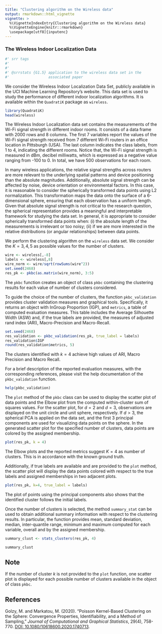 ```yaml
---
title: "Clustering algorithm on the Wireless data"
output: rmarkdown::html_vignette
vignette: >
  %\VignetteIndexEntry{Clustering algorithm on the Wireless data}
  %\VignetteEngine{knitr::rmarkdown}
  \usepackage[utf8]{inputenc}
---
```


### The Wireless Indoor Localization Data

```r
#' srr tags
#' 
#' 
#' @srrstats {G1.5} application to the wireless data set in the 
#'                  associated paper
```

We consider the Wireless Indoor Localization Data Set, publicly available in the UCI Machine Learning Repository’s website. This data set is used to study the performance of different indoor localization algorithms. It is available within the `QuadratiK` package as `wireless`.

```r
library(QuadratiK)
head(wireless)
```

The Wireless Indoor Localization data set contains the measurements of the Wi-Fi signal strength in different indoor rooms. It consists of a data frame with 2000 rows and 8 columns. The first 7 variables report the values of the Wi-Fi signal strength received from 7 different Wi-Fi routers in an office location in Pittsburgh (USA). The last column indicates the class labels, from 1 to 4, indicating the different rooms. Notice that, the Wi-Fi signal strength is measured in dBm, decibel milliwatts, which is expressed as a negative value ranging from -100 to 0. In total, we have 500 observations for each room.

In many wireless applications, the relative signal strengths across routers are more relevant to the underlying spatial patterns and device positioning than the absolute magnitudes. Additionally, absolute signal strength can be affected by noise, device orientation or environmental factors. In this case, it is reasonable to consider the spherically transformed data points using L2 normalization. This transformation maps the data onto the surface of a 6-dimensional sphere, ensuring that each observation has a uniform length.
Given that absolute signal strength is not critical to the research question, the spherical representation provides a meaningful and interpretable framework for studying the data set. 
In general, it is appropriate to consider spherically transformed data points when: (i) the absolute length of the measurements is irrelevant or too noisy; (ii) if we are more interested in the relative distributions (or angular relationships) between data points.

We perform the clustering algorithm on the `wireless` data set. We consider the $K= 3, 4, 5$ as possible values for the number of clusters.

```r
wire <- wireless[,-8]
labels <- wireless[,8]
wire_norm <- wire/sqrt(rowSums(wire^2))
set.seed(2468)
res_pk <- pkbc(as.matrix(wire_norm), 3:5)
```
The `pkbc` function creates an object of class `pkbc` containing the clustering results for each value of number of clusters considered. 

To guide the choice of the number of clusters, the function `pkbc_validation` provides cluster validation measures and graphical tools. Specifically, it returns an object with InGroup Proportion (IGP), and `metrics`, a table of computed evaluation measures. This table includes the Average Silhouette Width (ASW) and, if the true labels are provided, the measures of adjusted rand index (ARI), Macro-Precision and Macro-Recall.

```r
set.seed(2468)
res_validation <- pkbc_validation(res_pk, true_label = labels)
res_validation$IGP
round(res_validation$metrics, 5)
```

The clusters identified with $k=4$ achieve high values of ARI, Macro Precision and Macro Recall.

For a brief description of the reported evaluation measures, with the corresponding references, please visit the help documentation of the `pkbc_validation` function.
```r
help(pkbc_validation)
```

The `plot` method of the `pkbc` class can be used to display the scatter plot of data points and the Elbow plot from the computed within-cluster sum of squares values. For the scatter plot, for $d=2$ and $d=3$, observations are displayed on the unit circle and unit sphere, respectively. If $d>3$, the spherical PCA is applied on the data set, and the first 3 principal components are used for visualizing data points on the sphere. In the generated scatter plot for the specified number of clusters, data points are colored by the assigned membership.

```r
plot(res_pk, k = 4)
```

The Elbow plots and the reported metrics suggest $K=4$ as number of clusters. This is in accordance with the known ground truth.

Additionally, if true labels are available and are provided to the ``plot`` method, the scatter plot will display the data points colored with respect to the true labels and assigned memberships in two adjacent plots.   

```r
plot(res_pk, k=4, true_label = labels)
```

The plot of points using the principal components also shows that the identified cluster follows the initial labels.

Once the number of clusters is selected, the method `summary_stat` can be used to obtain additional summary information with respect to the clustering results. In particular, the function provides mean, standard deviation, median, inter-quantile range, minimum and maximum computed for each variable, overall and by the assigned membership.

```r
summary_clust <- stats_clusters(res_pk, 4)
```

```r
summary_clust
```

## Note

If the number of cluster *k* is not provided to the `plot` function, one scatter plot is displayed for each possible number of clusters available in the object of class `pkbc`.

## References

Golzy, M. and Markatou, M. (2020). "Poisson Kernel-Based Clustering on the Sphere:
Convergence Properties, Identifiability, and a Method of Sampling," *Journal of
Computational and Graphical Statistics*, 29(4), 758-770. 
[DOI: 10.1080/10618600.2020.1740713](https://doi.org/10.1080/10618600.2020.1740713).